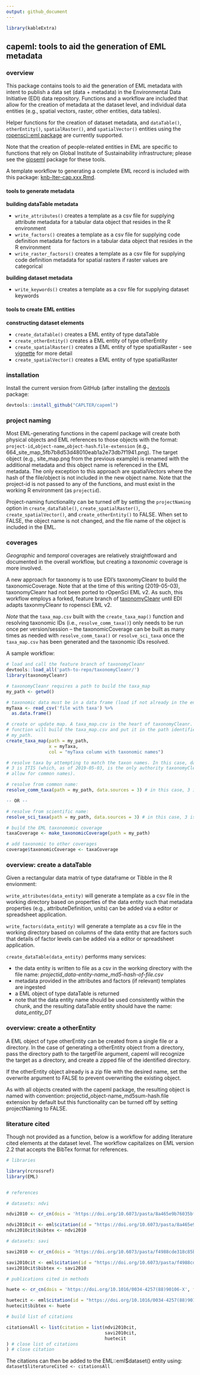 ```yaml
---
output: github_document
---
```


```r

library(kableExtra)
```

<!-- README.md is generated from README.Rmd. Please edit the latter. -->

## capeml: tools to aid the generation of EML metadata

### overview

This package contains tools to aid the generation of EML metadata with intent to
publish a data set (data + metadata) in the Environmental Data Initiative (EDI)
data repository. Functions and a workflow are included that allow for the
creation of metadata at the dataset level, and individual data entities (e.g.,
spatial vectors, raster, other entities, data tables).

Helper functions for the creation of dataset metadata, and `dataTable()`,
`otherEntity()`, `spatialRaster()`, and `spatialVector()` entities using the
[ropensci::eml package](https://ropensci.github.io/EML/) are currently
supported.

Note that the creation of people-related entities in EML are specific to
functions that rely on Global Institute of Sustainability infrastructure; please
see the [gioseml](https://github.com/CAPLTER/gioseml) package for these tools.

A template workflow to generating a complete EML record is included with this
package:
[knb-lter-cap.xxx.Rmd](https://github.com/CAPLTER/capeml/blob/master/knb-lter-cap.xxx.Rmd).


#### tools to generate metadata

**building dataTable metadata**

* `write_attributes()` creates a template as a csv file for supplying attribute
metadata for a tabular data object that resides in the R environment
* `write_factors()` creates a template as a csv file for supplying code
definition metadata for factors in a tabular data object that resides in the R
environment
* `write_raster_factors()` creates a template as a csv file for supplying code
definition metadata for spatial rasters if raster values are categorical

**building dataset metadata**

* `write_keywords()` creates a template as a csv file for supplying dataset keywords

#### tools to create EML entities

**constructing dataset elements**

* `create_dataTable()` creates a EML entity of type dataTable
* `create_otherEntity()` creates a EML entity of type otherEntity
* `create_spatialRaster()` creates a EML entity of type spatialRaster - see
[vignette](https://caplter.github.io/capeml/articles/create_spatialRaster.html)
for more detail
* `create_spatialVector()` creates a EML entity of type spatialRaster

### installation

Install the current version from GitHub (after installing the
[devtools](https://cran.r-project.org/web/packages/devtools/index.html) package:

```r

devtools::install_github("CAPLTER/capeml")
```

### project naming

Most EML-generating functions in the capeml package will create both physical
objects and EML references to those objects with the format:
`project-id`\_`object-name`\_`object-hash`\.`file-extension` (e.g.,
664_site_map_5fb7b8d53d48010eab1a2e73db7f1941.png). The target object (e.g.,
site_map.png from the previous example) is renamed with the additional metadata
and this object name is referenced in the EML metadata. The only exception to
this approach are spatialVectors where the hash of the file/object is not
included in the new object name. Note that the project-id is not passed to any
of the functions, and must exist in the working R environment (as `projectid`).

Project-naming functionality can be turned off by setting the `projectNaming`
option in `create_dataTable()`, `create_spatialRaster()`,
`create_spatialVector()`, and `create_otherEntity()` to FALSE. When set to
FALSE, the object name is not changed, and the file name of the object is
included in the EML.

### coverages

*Geographic* and *temporal* coverages are relatively straightfoward and
documented in the overall workflow, but creating a *taxonomic* coverage is more
involved.

A new approach for taxonomy is to use EDI's taxonomyCleanr to build the
taxonomicCoverage. Note that at the time of this writing (2019-05-03),
taxonomyCleanr had not been ported to rOpenSci EML v2. As such, this workflow
employs a forked, feature branch of
[taxonomyCleanr](https://github.com/CAPLTER/taxonomyCleanr/tree/taxonomy-rEML2)
until EDI adapts taxonmyCleanr to ropensci EML v2.

*Note* that the `taxa_map.csv` built with the `create_taxa_map()` function and
resolving taxonomic IDs (i.e., `resolve_comm_taxa()`) only needs to be run once
per version/session -- the taxonomicCoverage can be built as many times as
needed with `resolve_comm_taxa()` or `resolve_sci_taxa` once the `taxa_map.csv`
has been generated and the taxonomic IDs resolved.

A sample workflow:

```r

# load and call the feature branch of taxonomyCleanr
devtools::load_all('path-to-repo/taxonomyCleanr/') 
library(taxonomyCleanr)

# taxonomyCleanr requires a path to build the taxa_map
my_path <- getwd() 

# taxonomic data must be in a data frame (load if not already in the environment)
myTaxa <- read_csv('file with taxa') %>% 
  as.data.frame()

# create or update map. A taxa_map.csv is the heart of taxonomyCleanr. This
# function will build the taxa_map.csv and put it in the path identified with
# my_path.
create_taxa_map(path = my_path,
                x = myTaxa,
                col = "myTaxa column with taxonomic names") 

# resolve taxa by attempting to match the taxon names. In this case, data.source
# 3 is ITIS (which, as of 2019-05-03, is the only authority taxonomyCleanr will
# allow for common names).

# resolve from common name:
resolve_comm_taxa(path = my_path, data.sources = 3) # in this case, 3 is ITIS

-- OR --

# resolve from scientific name:
resolve_sci_taxa(path = my_path, data.sources = 3) # in this case, 3 is ITIS

# build the EML taxonomomic coverage
taxaCoverage <- make_taxonomicCoverage(path = my_path)

# add taxonomic to other coverages
coverage$taxonomicCoverage <- taxaCoverage
```


### overview: create a dataTable

Given a rectangular data matrix of type dataframe or Tibble in the R envionment:

`write_attributes(data_entity)` will generate a template as a csv file in the
working directory based on properties of the data entity such that metadata
properties (e.g., attributeDefinition, units) can be added via a editor or
spreadsheet application.

`write_factors(data_entity)` will generate a template as a csv file in the
working directory based on columns of the data entity that are factors such that
details of factor levels can be added via a editor or spreadsheet application.

`create_dataTable(data_entity)` performs many services:

* the data entity is written to file as a csv in the working directory with the
file name: *projectid_data-entity-name_md5-hash-of-file.csv*
* metadata provided in the attributes and factors (if relevant) templates are
ingested
* a EML object of type dataTable is returned
* note that the data entity name should be used consistently within the chunk,
and the resulting dataTable entity should have the name: *data_entity_DT*


### overview: create a otherEntity

A EML object of type otherEntity can be created from a single file or a
directory. In the case of generating a otherEntity object from a directory, pass
the directory path to the targetFile argument, capeml will recognize the target
as a directory, and create a zipped file of the identified directory.

If the otherEntity object already is a zip file with the desired name, set the
overwrite argument to FALSE to prevent overwriting the existing object.

As with all objects created with the capeml package, the resulting object is
named with convention: projectid_object-name_md5sum-hash.file extension by
default but this functionality can be turned off by setting projectNaming to
FALSE.


### literature cited

Though not provided as a function, below is a workflow for adding literature
cited elements at the dataset level. The workflow capitalizes on EML version 2.2
that accepts the BibTex format for references.

```r

# libraries

library(rcrossref)
library(EML)


# references

# datasets: ndvi

ndvi2010 <- cr_cn(dois = 'https://doi.org/10.6073/pasta/8a465e9b76035bffeb00f3a6134eb913', format = 'bibtex')

ndvi2010cit <- eml$citation(id = "https://doi.org/10.6073/pasta/8a465e9b76035bffeb00f3a6134eb913")
ndvi2010cit$bibtex <- ndvi2010

# datasets: savi

savi2010 <- cr_cn(dois = 'https://doi.org/10.6073/pasta/f4988cde318c85b76b0edbaa3219d682', format = 'bibtex')

savi2010cit <- eml$citation(id = "https://doi.org/10.6073/pasta/f4988cde318c85b76b0edbaa3219d682")
savi2010cit$bibtex <- savi2010

# publications cited in methods

huete <- cr_cn(dois = 'https://doi.org/10.1016/0034-4257(88)90106-X', format = 'bibtex')

huetecit <- eml$citation(id = "https://doi.org/10.1016/0034-4257(88)90106-X")
huetecit$bibtex <- huete

# build list of citations

citationsAll <- list(citation = list(ndvi2010cit,
                                     savi2010cit,
                                     huetecit
) # close list of citations
) # close citation

```

The citations can then be added to the EML::eml\$dataset() entity using: `dataset$literatureCited <- citationsAll`
